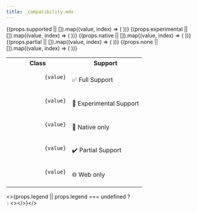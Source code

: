 ```yaml
---
title: _compatibility.mdx
---
```



<table>
  <tbody style={{ display: "table", width: "100%" }}>
    <tr>
      <th style={{ width: "40%", whiteSpace: "nowrap" }}>Class</th>
      <th>Support</th>
    </tr>
    {(props.supported || []).map((value, index) => (
      <tr key={`supported-${index}`}>
        <td>
          <pre>
            <code>{value}</code>
          </pre>
        </td>
        <td>✅ Full Support</td>
      </tr>
    ))}
    {(props.experimental || []).map((value, index) => (
      <tr key={`supported-${index}`}>
        <td>
          <pre>
            <code>{value}</code>
          </pre>
        </td>
        <td>🧪 Experimental Support</td>
      </tr>
    ))}
    {(props.native || []).map((value, index) => (
      <tr key={`supported-${index}`}>
        <td>
          <pre>
            <code>{value}</code>
          </pre>
        </td>
        <td>📱 Native only</td>
      </tr>
    ))}
    {(props.partial || []).map((value, index) => (
      <tr key={`partial-${index}`}>
        <td>
          <pre>
            <code>{value}</code>
          </pre>
        </td>
        <td>✔️ Partial Support</td>
      </tr>
    ))}
    {(props.none || []).map((value, index) => (
      <tr key={`partial-${index}`}>
        <td>
          <pre>
            <code>{value}</code>
          </pre>
        </td>
        <td>🌐 Web only</td>
      </tr>
    ))}
  </tbody>
</table>

<>{props.legend || props.legend === undefined ? <Legend /> : <></>}</>